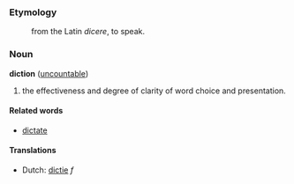 ===Etymology===
:from the Latin ''dicere'', to speak.

===Noun===
'''diction''' ([[uncountable]])

#the effectiveness and degree of clarity of word choice and presentation.

==== Related words ====
*[[dictate]]

==== Translations ====
*Dutch: [[dictie]] ''f''